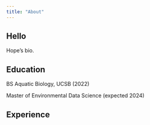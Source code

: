 ```yaml
---
title: "About"
---
```


## Hello 

Hope's bio.

## Education

BS Aquatic Biology, UCSB (2022)

Master of Environmental Data Science (expected 2024)

## Experience 


